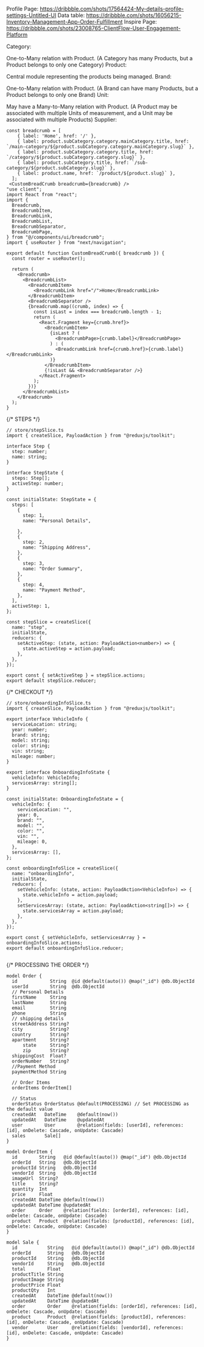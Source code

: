 Profile Page: https://dribbble.com/shots/17564424-My-details-profile-settings-Untitled-UI
Data table: https://dribbble.com/shots/16056215-Inventory-Management-App-Order-Fulfillment
Inspire Page: https://dribbble.com/shots/23008765-ClientFlow-User-Engagement-Platform

Category:

One-to-Many relation with Product. (A Category has many Products, but a Product belongs to only one Category)
Product:

Central module representing the products being managed.
Brand:

One-to-Many relation with Product. (A Brand can have many Products, but a Product belongs to only one Brand)
Unit:

May have a Many-to-Many relation with Product. (A Product may be associated with multiple Units of measurement, and a Unit may be associated with multiple Products)
Supplier:




```
const breadcrumb = [
    { label: 'Home', href: '/' },
    { label: product.subCategory.category.mainCategory.title, href: `/main-category/${product.subCategory.category.mainCategory.slug}` },
    { label: product.subCategory.category.title, href: `/category/${product.subCategory.category.slug}` },
    { label: product.subCategory.title, href: `/sub-category/${product.subCategory.slug}` },
    { label: product.name, href: `/product/${product.slug}` },
  ];
 <CustomBreadCrumb breadcrumb={breadcrumb} />
"use client";
import React from "react";
import {
  Breadcrumb,
  BreadcrumbItem,
  BreadcrumbLink,
  BreadcrumbList,
  BreadcrumbSeparator,
  BreadcrumbPage,
} from "@/components/ui/breadcrumb";
import { useRouter } from "next/navigation";

export default function CustomBreadCrumb({ breadcrumb }) {
  const router = useRouter();

  return (
    <Breadcrumb>
      <BreadcrumbList>
        <BreadcrumbItem>
          <BreadcrumbLink href="/">Home</BreadcrumbLink>
        </BreadcrumbItem>
        <BreadcrumbSeparator />
        {breadcrumb.map((crumb, index) => {
          const isLast = index === breadcrumb.length - 1;
          return (
            <React.Fragment key={crumb.href}>
              <BreadcrumbItem>
                {isLast ? (
                  <BreadcrumbPage>{crumb.label}</BreadcrumbPage>
                ) : (
                  <BreadcrumbLink href={crumb.href}>{crumb.label}</BreadcrumbLink>
                )}
              </BreadcrumbItem>
              {!isLast && <BreadcrumbSeparator />}
            </React.Fragment>
          );
        })}
      </BreadcrumbList>
    </Breadcrumb>
  );
}

```

{/* STEPS */}

```
// store/stepSlice.ts
import { createSlice, PayloadAction } from "@reduxjs/toolkit";

interface Step {
  step: number;
  name: string;
}

interface StepState {
  steps: Step[];
  activeStep: number;
}

const initialState: StepState = {
  steps: [
    {
      step: 1,
      name: "Personal Details",

    },
    {
      step: 2,
      name: "Shipping Address",
    },
    {
      step: 3,
      name: "Order Summary",
    },
    {
      step: 4,
      name: "Payment Method",
    },
  ],
  activeStep: 1,
};

const stepSlice = createSlice({
  name: "step",
  initialState,
  reducers: {
    setActiveStep: (state, action: PayloadAction<number>) => {
      state.activeStep = action.payload;
    },
  },
});

export const { setActiveStep } = stepSlice.actions;
export default stepSlice.reducer;

```

{/* CHECKOUT */}

```
// store/onboardingInfoSlice.ts
import { createSlice, PayloadAction } from "@reduxjs/toolkit";

export interface VehicleInfo {
  serviceLocation: string;
  year: number;
  brand: string;
  model: string;
  color: string;
  vin: string;
  mileage: number;
}

export interface OnboardingInfoState {
  vehicleInfo: VehicleInfo;
  servicesArray: string[];
}

const initialState: OnboardingInfoState = {
  vehicleInfo: {
    serviceLocation: "",
    year: 0,
    brand: "",
    model: "",
    color: "",
    vin: "",
    mileage: 0,
  },
  servicesArray: [],
};

const onboardingInfoSlice = createSlice({
  name: "onboardingInfo",
  initialState,
  reducers: {
    setVehicleInfo: (state, action: PayloadAction<VehicleInfo>) => {
      state.vehicleInfo = action.payload;
    },
    setServicesArray: (state, action: PayloadAction<string[]>) => {
      state.servicesArray = action.payload;
    },
  },
});

export const { setVehicleInfo, setServicesArray } = onboardingInfoSlice.actions;
export default onboardingInfoSlice.reducer;


```

{/* PROCESSING THE ORDER */}

```
model Order {
  id            String  @id @default(auto()) @map("_id") @db.ObjectId
  userId        String  @db.ObjectId
  // Personal Details
  firstName     String
  lastName      String
  email         String
  phone         String
  // shipping details
  streetAddress String?
  city          String?
  country       String?
  apartment     String?
      state     String?
      zip       String?
  shippingCost  Float?
  orderNumber   String?
  //Payment Method
  paymentMethod String

  // Order Items
  orderItems OrderItem[]

  // Status
  orderStatus OrderStatus @default(PROCESSING) // Set PROCESSING as the default value
  createdAt   DateTime    @default(now())
  updatedAt   DateTime    @updatedAt
  user        User        @relation(fields: [userId], references: [id], onDelete: Cascade, onUpdate: Cascade)
  sales       Sale[]
}

model OrderItem {
  id        String   @id @default(auto()) @map("_id") @db.ObjectId
  orderId   String   @db.ObjectId
  productId String   @db.ObjectId
  vendorId  String   @db.ObjectId
  imageUrl  String?
  title     String?
  quantity  Int
  price     Float
  createdAt DateTime @default(now())
  updatedAt DateTime @updatedAt
  order     Order    @relation(fields: [orderId], references: [id], onDelete: Cascade, onUpdate: Cascade)
  product   Product  @relation(fields: [productId], references: [id], onDelete: Cascade, onUpdate: Cascade)
}

model Sale {
  id           String   @id @default(auto()) @map("_id") @db.ObjectId
  orderId      String   @db.ObjectId
  productId    String   @db.ObjectId
  vendorId     String   @db.ObjectId
  total        Float
  productTitle String
  productImage String
  productPrice Float
  productQty   Int
  createdAt    DateTime @default(now())
  updatedAt    DateTime @updatedAt
  order        Order    @relation(fields: [orderId], references: [id], onDelete: Cascade, onUpdate: Cascade)
  product      Product  @relation(fields: [productId], references: [id], onDelete: Cascade, onUpdate: Cascade)
  vendor       User     @relation(fields: [vendorId], references: [id], onDelete: Cascade, onUpdate: Cascade)
}

```
